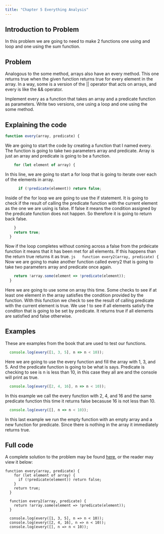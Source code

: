 ```yaml
---
title: "Chapter 5 Everything Analysis"
---
```


## Introduction to Problem
In this problem we are going to need to make 2 functions one using and loop and one using the sum function.

## Problem
Analogous to the some method, arrays also have an every method. This one returns true when the given function returns true for every element in the array. In a way, some is a version of the || operator that acts on arrays, and every is like the && operator.

Implement every as a function that takes an array and a predicate function as parameters. Write two versions, one using a loop and one using the some method.

## Explaining the code
```js
function every(array, predicate) {
```
We are going to start the code by creating a function that I named every. The function is going to take two parameters array and predicate. Array is just an array and predicate is going to be a function.

```js
    for (let element of array) {
```
In this line, we are going to start a for loop that is going to iterate over each of the elements in array.
```js
      if (!predicate(element)) return false;
```
Inside of the for loop we are going to use the if statement. It is going to check if the result of calling the predicate function with the current element as the one we are using is false. If false it means the condition assigned by the predicate function does not happen.  So therefore it is going to return back false.
```js
    }
    return true;
  }
  ```
Now if the loop completes without coming across a false from the prdeicate function it means that it has been met for all elements. If this happens than the return true returns it as true.
  ```js
  function every2(array, predicate) {
```
Now we are going to make another function called every2 that is going to take two parameters array and predicate once again.
```js
    return !array.some(element => !predicate(element));
  }
```
Here we are going to use some on array this time. Some checks to see if at least one element in the array satisfies the condition provided by the function. With this function we check to see the result of calling predicate with the current element is true. We use ! to see if all elements satisfy the conditon that is going to be set by predicate. It returns true if all elements are satisfied and false otherwise.

## Examples

These are examples from the book that are used to test our functions.

```js
  console.log(every([1, 3, 5], n => n < 10));
```
Here we are going to use the every function and fill the array with 1, 3, and 5. And the predicate function is going to be what is says. Predicate is checking to see is n is less than 10, in this case they all are and the console will print as true.

```js
  console.log(every([2, 4, 16], n => n < 10));
```
In this example we call the every function with 2, 4, and 16 and the same predicate function this time it returns false becasuse 16 is not less than 10.

```js
  console.log(every([], n => n < 10));
```
In this last example we run the empty function with an empty array and a new function for predicate. Since there is nothing in the array it immediately returns true.

## Full code
A complete solution to the problem may be found [here](/js/everything.js), or the reader may view it below:

```.javascript
function every(array, predicate) {
    for (let element of array) {
      if (!predicate(element)) return false;
    }
    return true;
  }
  
  function every2(array, predicate) {
    return !array.some(element => !predicate(element));
  }
  
  console.log(every([1, 3, 5], n => n < 10));
  console.log(every([2, 4, 16], n => n < 10));
  console.log(every([], n => n < 10));
```